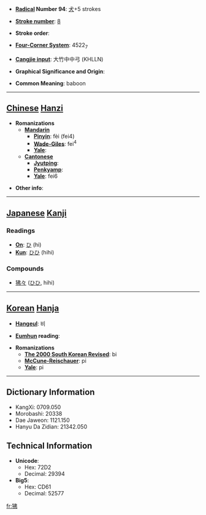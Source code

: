 * '''[[Wiktionary:Chinese radical index| Radical]] Number 94''': [[Wiktionary:Chinese radical index 犬|犬]]+5 strokes

* '''[[Wiktionary:Chinese total strokes index|Stroke number]]''': [[Wiktionary:Chinese total strokes index 8|8]]

* '''Stroke order''': 

* '''[[Wiktionary:Chinese four corner index|Four-Corner System]]''': 4522<sub>7</sub>

* '''[[Wiktionary:Chinese Cangjie index|Cangjie input]]''': 大竹中中弓 (KHLLN)

* '''Graphical Significance and Origin''': 

* '''Common Meaning''': baboon

----

== [[Chinese]] [[Hanzi]] ==

* '''Romanizations'''
** '''[[Mandarin]]'''
*** '''[[Pinyin]]''': fèi (fei4)
*** '''[[Wade-Giles]]''': fei<sup>4</sup>
*** '''[[Yale]]''': 
** '''[[Cantonese]]'''
*** '''[[Jyutping]]''':
*** '''[[Penkyamp]]''': 
*** '''[[Yale]]''': fei6

* '''Other info''': 

----

== [[Japanese]] [[Kanji]] ==

===Readings===
* '''[[On]]''': [[ひ]] (hi)
* '''[[Kun]]''': [[ひひ]] (hihi)
===Compounds===
*[[狒々]] ([[ひひ]], hihi)
----

== [[Korean]] [[Hanja]] ==

* '''[[Hangeul]]''': 비

* '''[[Eumhun]] reading''': 

* '''Romanizations'''
** '''[[The 2000 South Korean Revised Romanization|The 2000 South Korean Revised]]''': bi
** '''[[McCune-Reischauer]]''': pi
** '''[[Yale]]''': pi

----

== Dictionary Information ==

* KangXi: 0709.050
* Morobashi: 20338
* Dae Jaweon: 1121.150
* Hanyu Da Zidian: 21342.050

== Technical Information ==

* '''Unicode''':
** Hex: 72D2
** Decimal: 29394
* '''Big5''':
** Hex: CD61
** Decimal: 52577

[[fr:狒]]
